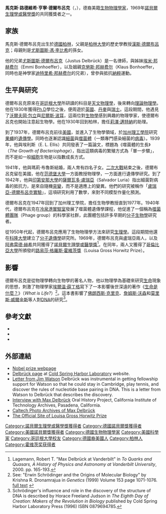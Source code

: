 {{Infobox_Scientist  
|name              = 馬克斯·德爾布呂克
|image             = Max Delbruck.jpg
|image_width       =
|caption           = 1940年代早期照片
|birth_date        = {{birth date|1906|9|4}}
|birth_place       = [[德意志帝國|德意志帝國]][[柏林|柏林]]
|residence         = 
|nationality       = 
|death_date        = {{death date and age|1981|3|9|1906|9|4}}
|death_place       = [[美國|美國]][[加利福尼亞州|加利福尼亞州]][[帕薩迪納_(加利福尼亞州)|帕薩迪納]]
|field             = 生物物理學家
|work_institution  = 
|alma_mater        = 
|doctoral_advisor  = 
|doctoral_students = 
|known_for          = 
|prizes             = 
|religion           = 
|footnotes          =
}}
'''馬克斯·路德維希·亨寧·德爾布呂克'''（{{lang-de|'''Max Ludwig Henning Delbrück'''}}，{{bd|1906年|9月4日|1981年|3月9日|Delbrück}}），德裔美籍[[生物物理學|生物物理學家]]，1969年[[諾貝爾生理學或醫學獎|諾貝爾生理學或醫學獎]]的共同獲獎者之一。

==家族==
馬克斯·德爾布呂克出生於[[德國|德國]][[柏林|柏林]]，父親是[[柏林大學|柏林大學]]的歷史學教授[[漢斯·德爾布呂克|漢斯·德爾布呂克]]；母親則是[[尤斯圖斯·馮·李比希|尤斯圖斯·馮·李比希]]的孫女。

他的兄弟[[尤斯圖斯·德爾布呂克|尤斯圖斯·德爾布呂克]]（Justus Delbrück）是一名律師，與姊妹[[埃米·邦赫费尔|埃米·邦赫费尔]]（Emmi Bonhoeffer），以及姻親[[克勞斯·邦赫费尔|克勞斯·邦赫费尔]]（Klaus Bonhoeffer，同時也是神學家[[迪特里希·潘霍華|迪特里希·邦赫费尔]]的兄弟），曾參與抵抗[[納粹|納粹]]運動。

==生平與研究==
德爾布呂克原來在[[哥廷根大學|哥廷根大學]]所研讀的科目是[[天文物理學|天文物理學]]，後來轉向[[理論物理學|理論物理學]]。他在1930年獲得[[哲學博士|Ph.D]]學位之後，便周遊於[[英國|英國]]、[[丹麥|丹麥]]與[[瑞士|瑞士]]。這段期間，他遇見了[[沃爾夫岡·包立|沃爾夫岡·包立]]與[[尼爾斯·波耳|尼爾斯·波耳]]，這兩位對[[生物學|生物學]]感到興趣的物理學家，使德爾布呂克也開始注意起生物學。他在1930年回到柏林，擔任[[莉澤·邁特納|莉澤·邁特納]]的助理。

到了1937年，德爾布呂克前往[[美國|美國]]，並進入了生物學領域，於[[加州理工學院|加州理工學院]]研究[[黑腹果蠅|果蠅]]的[[遺傳學|遺傳學]]。同時也逐漸認識[[細菌|細菌]]與[[噬菌體|噬菌體]]（一類專門感染細菌的[[病毒|病毒]]）。1939年，他與埃利斯（E. L. Ellis）共同發表了一篇論文，標題為《噬菌體的生長》（''The Growth of Bacteriophage''），指出這類病毒的繁殖方式為「單一步驟」，而不是如一般[[細胞|細胞]]生物是以指數成長方式。

1941年，他與瑪莉·布魯斯結婚，兩人育有四名子女。[[二次大戰|二次大戰]]結束之後，德爾布呂克留在美國，他在[[范德堡大學|范德堡大學]]一方面教授物理學，一方面進行遺傳學研究。到了1942年，他與[[印第安那大學|印第安那大學]]的[[薩爾瓦多·盧瑞亞|薩爾瓦多·盧瑞亞]]（Salvador Luria）指出細菌對病毒的抵抗力，是來自隨機[[突變|突變]]，而不是適應上的變異。他們的研究被稱作「[[盧瑞亞-德爾布呂克實驗|盧瑞亞-德爾布呂克實驗]]」，這項研究利用了數學，來對不同模型作量化預測。

德爾布呂克在1947年回到了加州理工學院，擔任生物學教授直到1977年。1940年代，德爾布呂克在[[冷泉港實驗室|冷泉港實驗室]]發展了噬菌體遺傳學課程，他促進了一個稱為[[噬菌體團隊|噬菌體團隊]]（Phage group）的科學家社群，此團體包括許多早期的[[分子生物學|分子生物學]]研究者。

從1950年代起，德爾布呂克應用了生物物理學方法來研究[[生理學|生理學]]。這段期間他還在[[科隆大學|科隆大學]]建立了[[分子遺傳學|分子遺傳學]]研究所。1969年，德爾布呂克與盧瑞亞兩人，以及[[阿弗雷德·赫希|阿弗雷德·赫希]]共同獲得了[[諾貝爾生理學或醫學獎|諾貝爾生理學或醫學獎]]<ref>Lagemann, Robert T. "Max Delbrück at Vanderbilt" in ''To Quarks and Quasars, A History of Physics and Astronomy at Vanderbilt University'', 2000. pp. 165-193.</ref>。在同年，兩人又獲得了[[哥倫比亞大學|哥倫比亞大學]]所頒發的[[路易莎·格羅斯·霍維茨獎|路易莎·格羅斯·霍維茨獎]]（Louisa Gross Horwitz Prize）。

==影響==
德爾布呂克是從物理學轉向生物學的著名人物，他以物理學為基礎來研究[[生命|生命]]現象的思想，刺激了物理學家[[埃爾温·薛丁格|埃爾温·薛丁格]]寫下了一本影響後世深遠的著作《[[生命是什麼？|生命是什麼？]]》（''What is Life?''）<ref>See: "Erwin Schrödinger and the Origins of Molecular Biology" by Krishna R. Dronamrajua in ''Genetics'' (1999) Volume 153 page 1071-1076. [http://www.genetics.org/cgi/content/full/153/3/1071#Delbrucks_model full text] {{Wayback|url=http://www.genetics.org/cgi/content/full/153/3/1071#Delbrucks_model |date=20081012092932 }}</ref>。這本書影響了[[佛朗西斯·克里克|佛朗西斯·克里克]]、[[詹姆斯·沃森|詹姆斯·沃森]]和[[莫里斯·威爾金斯|莫里斯·威爾金斯]]等人對[[DNA|DNA]]的研究<ref name="Judson">Schrödinger's influence and role in the discovery of the structure of DNA is described by Horace Freeland Judson in ''The Eighth Day of Creation: Makers of the Revolution in Biology''  published by Cold Spring Harbor Laboratory Press (1996) ISBN 0879694785.</ref>。

==參考文獻==
{{reflist}}
*{{cite journal en
 | title = The controversy between John H. Northrop and Max Delbrück on the formation of bacteriophage: Bacterial synthesis or autonomous multiplication? 
 | author = Ton van Helvoort
 | journal = Annals of Science 
 | volume = 49 
 | issue =  6
 | pages = 545 – 575 
 | year = 1992 
 | url =  https://archive.org/details/sim_annals-of-science_1992-11_49_6/page/545
 | doi = 10.1080/00033799200200451 }}
*{{cite journal en 
 | title = Conceptual models and analytical tools: The biology of physicist Max Delbrück 
 | author = Lily E. Kay
 | journal =  Journal of the History of Biology
 | volume = 18 
 | issue = 2 
 | pages = 207-246  
 | year = 1985 
 | url =  
 | doi = 10.1007/BF00120110}} 
*{{cite journal en
 | title = The Influence of Niels Bohr on Max Delbrück 
 | author = Daniel J. McKaughan
 | journal = Isis 
 | volume = 96 
 | issue =  
 | pages = 507–529 
 | year = 2005 
 | url =  https://archive.org/details/sim_isis_2005-12_96_4/page/507
 | doi = 10.1086/498591}}

==外部連結==
*[http://nobelprize.org/medicine/laureates/1969/delbruck-bio.html Nobel prize webpage] {{Wayback|url=http://nobelprize.org/medicine/laureates/1969/delbruck-bio.html |date=20080708232130 }}
*[http://www.cshl.edu/History/delbruck.html Delbrück page] {{Wayback|url=http://www.cshl.edu/History/delbruck.html |date=20070928060923 }} at [[Cold_Spring_Harbor_Laboratory|Cold Spring Harbor Laboratory]] website.
*[https://web.archive.org/web/20070808173416/http://osulibrary.orst.edu/specialcollections/coll/pauling/dna/corr/watson03.html Letter from Jim Watson] Delbrück was instrumental in getting fellowship support for Watson so that he could stay in Cambridge, play tennis, and discover the rules of nucleotide base pairing in DNA. This is a letter from Watson to Delbrück that describes the discovery.
*[http://oralhistories.library.caltech.edu/16/ Interview with Max Delbrück] {{Wayback|url=http://oralhistories.library.caltech.edu/16/ |date=20120205024950 }} Oral History Project, California Institute of Technology Archives, Pasadena, California.
*[http://archive.wikiwix.com/cache/20110917164730/http://archives.caltech.edu/search_catalog.cfm?search_field=Delbruck&entry_type=photo Caltech Photo Archives of Max Delbrück] 
* [http://www.cumc.columbia.edu/horwitz/ The Official Site of Louisa Gross Horwitz Prize] {{Wayback|url=http://www.cumc.columbia.edu/horwitz/ |date=20080306063925 }}

{{諾貝爾生理學或醫學獎獲得者 (1951年-1975年)}}
{{路易莎·格罗斯·霍维茨奖获得者}}

{{Authority control}}
{{DEFAULTSORT:Delbrück, Max}}
[[Category:諾貝爾生理學或醫學獎獲得者|Category:諾貝爾生理學或醫學獎獲得者]]
[[Category:德國諾貝爾獎獲得者|Category:德國諾貝爾獎獲得者]]
[[Category:美國諾貝爾獎獲得者|Category:美國諾貝爾獎獲得者]]
[[Category:德國生物物理學家|Category:德國生物物理學家]]
[[Category:美國科學家|Category:美國科學家]]
[[Category:哥廷根大學校友|Category:哥廷根大學校友]]
[[Category:德國裔美國人|Category:德國裔美國人]]
[[Category:柏林人|Category:柏林人]]
[[Category:霍维茨奖获得者|Category:霍维茨奖获得者]]